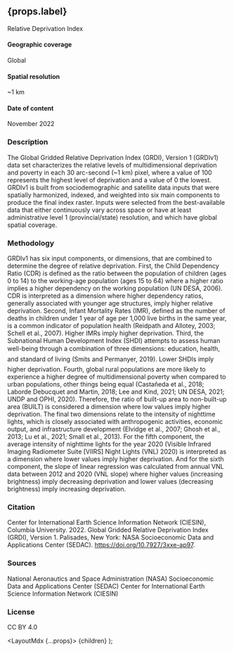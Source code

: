 
## {props.label}
Relative Deprivation Index

#### Geographic coverage
Global

#### Spatial resolution
~1 km


#### Date of content
November 2022

### Description
The Global Gridded Relative Deprivation Index (GRDI), Version 1 (GRDIv1) data set characterizes the relative levels of multidimensional deprivation and poverty in each 30 arc-second (~1 km) pixel, where a value of 100 represents the highest level of deprivation and a value of 0 the lowest. GRDIv1 is built from sociodemographic and satellite data inputs that were spatially harmonized, indexed, and weighted into six main components to produce the final index raster. Inputs were selected from the best-available data that either continuously vary across space or have at least administrative level 1 (provincial/state) resolution, and which have global spatial coverage.
### Methodology
GRDIv1 has six input components, or dimensions, that are combined to determine the degree of relative deprivation. First, the Child Dependency Ratio (CDR) is defined as the ratio between the population of children (ages 0 to 14) to the working-age population (ages 15 to 64) where a higher ratio implies a higher dependency on the working population (UN DESA, 2006). CDR is interpreted as a dimension where higher dependency ratios, generally associated with younger age structures, imply higher relative deprivation. Second, Infant Mortality Rates (IMR), defined as the number of deaths in children under 1 year of age per 1,000 live births in the same year, is a common indicator of population health (Reidpath and Allotey, 2003; Schell et al., 2007). Higher IMRs imply higher deprivation. Third, the Subnational Human Development Index (SHDI) attempts to assess human well-being through a combination of three dimensions: education, health, and standard of living (Smits and Permanyer, 2019). Lower SHDIs imply higher deprivation. Fourth, global rural populations are more likely to experience a higher degree of multidimensional poverty when compared to urban populations, other things being equal (Castañeda et al., 2018; Laborde Debucquet and Martin, 2018; Lee and Kind, 2021; UN DESA, 2021; UNDP and OPHI, 2020). Therefore, the ratio of built-up area to non-built-up area (BUILT) is considered a dimension where low values imply higher deprivation. The final two dimensions relate to the intensity of nighttime lights, which is closely associated with anthropogenic activities, economic output, and infrastructure development (Elvidge et al., 2007; Ghosh et al., 2013; Lu et al., 2021; Small et al., 2013). For the fifth component, the average intensity of nighttime lights for the year 2020 (Visible Infrared Imaging Radiometer Suite [VIIRS] Night Lights (VNL) 2020) is interpreted as a dimension where lower values imply higher deprivation. And for the sixth component, the slope of linear regression was calculated from annual VNL data between 2012 and 2020 (VNL slope) where higher values (increasing brightness) imply decreasing deprivation and lower values (decreasing brightness) imply increasing deprivation.

### Citation
Center for International Earth Science Information Network (CIESIN), Columbia University. 2022. Global Gridded Relative Deprivation Index (GRDI), Version 1. Palisades, New York: NASA Socioeconomic Data and Applications Center (SEDAC). https://doi.org/10.7927/3xxe-ap97.
### Sources
National Aeronautics and Space Administration (NASA)
Socioeconomic Data and Applications Center (SEDAC)
Center for International Earth Science Information Network (CIESIN)


### License
CC BY 4.0

  <LayoutMdx {...props}>
    {children}
  </LayoutMdx>
);
